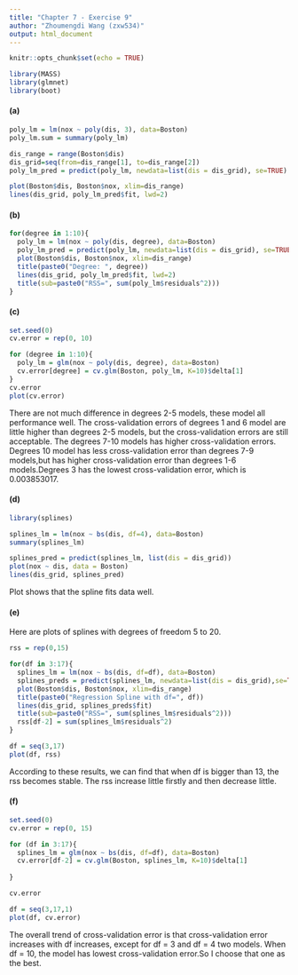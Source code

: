```yaml
---
title: "Chapter 7 - Exercise 9"
author: "Zhoumengdi Wang (zxw534)"
output: html_document
---
```


```r
knitr::opts_chunk$set(echo = TRUE)
```

```r
library(MASS)
library(glmnet)
library(boot)

```

#### (a)
```r
poly_lm = lm(nox ~ poly(dis, 3), data=Boston)
poly_lm.sum = summary(poly_lm)
```

```r
dis_range = range(Boston$dis)
dis_grid=seq(from=dis_range[1], to=dis_range[2])
poly_lm_pred = predict(poly_lm, newdata=list(dis = dis_grid), se=TRUE)

plot(Boston$dis, Boston$nox, xlim=dis_range)
lines(dis_grid, poly_lm_pred$fit, lwd=2)
```


#### (b)
```r
for(degree in 1:10){
  poly_lm = lm(nox ~ poly(dis, degree), data=Boston)
  poly_lm_pred = predict(poly_lm, newdata=list(dis = dis_grid), se=TRUE)
  plot(Boston$dis, Boston$nox, xlim=dis_range)
  title(paste0("Degree: ", degree))
  lines(dis_grid, poly_lm_pred$fit, lwd=2)
  title(sub=paste0("RSS=", sum(poly_lm$residuals^2)))
}
```


#### (c)
```r
set.seed(0)
cv.error = rep(0, 10)

for (degree in 1:10){
  poly_lm = glm(nox ~ poly(dis, degree), data=Boston)
  cv.error[degree] = cv.glm(Boston, poly_lm, K=10)$delta[1]
}
cv.error
plot(cv.error)
```


There are not much difference in degrees 2-5 models, these model all performance well. The cross-validation errors of degrees 1 and 6 model are little higher than degrees 2-5 models, but the cross-validation errors are still acceptable. The degrees 7-10 models has higher cross-validation errors. Degrees 10 model has less cross-validation error than degrees 7-9 models,but has higher cross-validation error than degrees 1-6 models.Degrees 3 has the lowest cross-validation error, which is 0.003853017.


#### (d)
```r
library(splines)
```

```r
splines_lm = lm(nox ~ bs(dis, df=4), data=Boston)
summary(splines_lm)
```

```r
splines_pred = predict(splines_lm, list(dis = dis_grid))
plot(nox ~ dis, data = Boston)
lines(dis_grid, splines_pred)
```

Plot shows that the spline fits data well.


#### (e)
Here are plots of splines with degrees of freedom 5 to 20.

```r
rss = rep(0,15)

for(df in 3:17){
  splines_lm = lm(nox ~ bs(dis, df=df), data=Boston)
  splines_preds = predict(splines_lm, newdata=list(dis = dis_grid),se=TRUE)
  plot(Boston$dis, Boston$nox, xlim=dis_range)
  title(paste0("Regression Spline with df=", df))
  lines(dis_grid, splines_preds$fit)
  title(sub=paste0("RSS=", sum(splines_lm$residuals^2)))
  rss[df-2] = sum(splines_lm$residuals^2)
}
```

```r
df = seq(3,17)
plot(df, rss)
```

According to these results, we can find that when df is bigger than 13, the rss becomes stable. The rss increase little firstly and then decrease little.


#### (f)

```r
set.seed(0)
cv.error = rep(0, 15)

for (df in 3:17){
  splines_lm = glm(nox ~ bs(dis, df=df), data=Boston)
  cv.error[df-2] = cv.glm(Boston, splines_lm, K=10)$delta[1]
   
}
```

```r
cv.error
```

```r
df = seq(3,17,1)
plot(df, cv.error)
```

The overall trend of cross-validation error is that cross-validation error increases with df increases, except for df = 3 and df = 4 two models.
When df = 10, the model has lowest cross-validation error.So I choose that one as the best. 













































